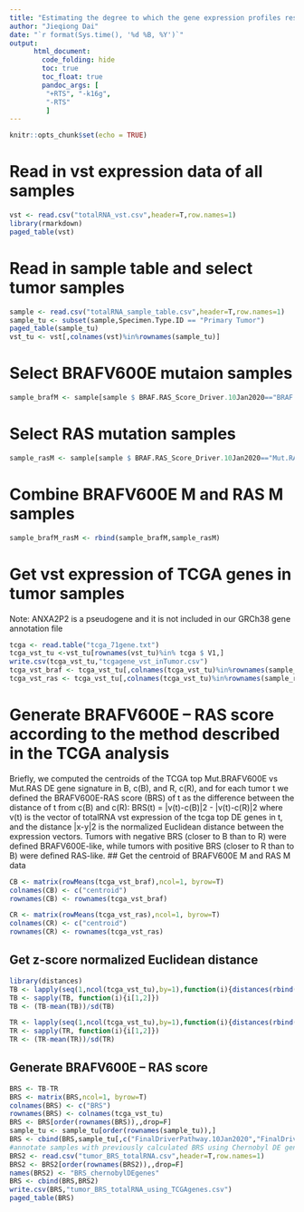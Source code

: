 ```yaml
---
title: "Estimating the degree to which the gene expression profiles resemble either BRAFV600Eor RAS-mutated PTC with the BRAFV600E – RAS score, using differentially expressed genes between BRAFV600E and RAS samples used in the TCGA analysis"
author: "Jieqiong Dai"
date: "`r format(Sys.time(), '%d %B, %Y')`"
output: 
      html_document:
        code_folding: hide
        toc: true
        toc_float: true
        pandoc_args: [
         "+RTS", "-k16g",
         "-RTS"
         ]
---
```


```r
knitr::opts_chunk$set(echo = TRUE)
```

# Read in vst expression data of all samples  
```r
vst <- read.csv("totalRNA_vst.csv",header=T,row.names=1)
library(rmarkdown)
paged_table(vst)
```
# Read in sample table and select tumor samples 
```r
sample <- read.csv("totalRNA_sample_table.csv",header=T,row.names=1)
sample_tu <- subset(sample,Specimen.Type.ID == "Primary Tumor")
paged_table(sample_tu)
vst_tu <- vst[,colnames(vst)%in%rownames(sample_tu)]
```
# Select BRAFV600E mutaion samples
```r
sample_brafM <- sample[sample $ BRAF.RAS_Score_Driver.10Jan2020=="BRAF.MutV600E",]
```
# Select RAS mutation samples
```r
sample_rasM <- sample[sample $ BRAF.RAS_Score_Driver.10Jan2020=="Mut.RAS",]
```
# Combine BRAFV600E M and RAS M samples
```r
sample_brafM_rasM <- rbind(sample_brafM,sample_rasM)
```
# Get vst expression of TCGA genes in tumor samples 

Note: ANXA2P2 is a pseudogene and it is not included in our GRCh38 gene annotation file
```r
tcga <- read.table("tcga_71gene.txt")
tcga_vst_tu <-vst_tu[rownames(vst_tu)%in% tcga $ V1,]
write.csv(tcga_vst_tu,"tcgagene_vst_inTumor.csv")
tcga_vst_braf <- tcga_vst_tu[,colnames(tcga_vst_tu)%in%rownames(sample_brafM)]
tcga_vst_ras <- tcga_vst_tu[,colnames(tcga_vst_tu)%in%rownames(sample_rasM)]
```

# Generate BRAFV600E – RAS score according to the method described in the TCGA analysis

Briefly, we computed the centroids of the TCGA top Mut.BRAFV600E vs Mut.RAS DE gene signature in B, c(B), and R, c(R), and for each tumor t we defined the BRAFV600E-RAS score (BRS) of t as the difference between the distance of t from c(B) and c(R):
BRS(t) = |v(t)-c(B)|2 - |v(t)-c(R)|2
where v(t) is the vector of totalRNA vst expression of the tcga top DE genes in t, and the distance |x-y|2 is the normalized Euclidean distance between the expression vectors.
Tumors with negative BRS (closer to B than to R) were defined BRAFV600E-like, while tumors with positive BRS (closer to R than to B) were defined RAS-like.
## Get the centroid of BRAFV600E M and RAS M data
```r
CB <- matrix(rowMeans(tcga_vst_braf),ncol=1, byrow=T)
colnames(CB) <- c("centroid")
rownames(CB) <- rownames(tcga_vst_braf)

CR <- matrix(rowMeans(tcga_vst_ras),ncol=1, byrow=T)
colnames(CR) <- c("centroid")
rownames(CR) <- rownames(tcga_vst_ras)
```
## Get z-score normalized Euclidean distance
```r
library(distances)
TB <- lapply(seq(1,ncol(tcga_vst_tu),by=1),function(i){distances(rbind(t(tcga_vst_tu[,i]),t(CB)))})
TB <- sapply(TB, function(i){i[1,2]}) 
TB <- (TB-mean(TB))/sd(TB)

TR <- lapply(seq(1,ncol(tcga_vst_tu),by=1),function(i){distances(rbind(t(tcga_vst_tu[,i]),t(CR)))})
TR <- sapply(TR, function(i){i[1,2]}) 
TR <- (TR-mean(TR))/sd(TR)
```
## Generate BRAFV600E – RAS score
```r
BRS <- TB-TR
BRS <- matrix(BRS,ncol=1, byrow=T)
colnames(BRS) <- c("BRS")
rownames(BRS) <- colnames(tcga_vst_tu)
BRS <- BRS[order(rownames(BRS)),,drop=F]
sample_tu <- sample_tu[order(rownames(sample_tu)),]
BRS <- cbind(BRS,sample_tu[,c("FinalDriverPathway.10Jan2020","FinalDriverGroup.10Jan2020","FinalDriver.10Jan2020","TSS.Subject.ID")])
#annotate samples with previously calculated BRS using Chernobyl DE genes
BRS2 <- read.csv("tumor_BRS_totalRNA.csv",header=T,row.names=1)
BRS2 <- BRS2[order(rownames(BRS2)),,drop=F]
names(BRS2) <- "BRS_chernobylDEgenes"
BRS <- cbind(BRS,BRS2)
write.csv(BRS,"tumor_BRS_totalRNA_using_TCGAgenes.csv")
paged_table(BRS)

```
